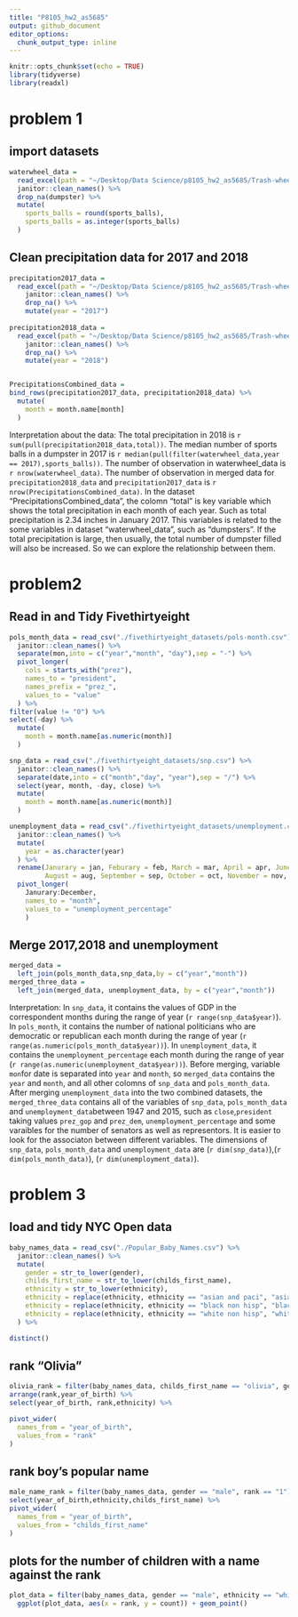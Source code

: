 ```yaml
---
title: "P8105_hw2_as5685"
output: github_document
editor_options: 
  chunk_output_type: inline
---
```


```r
knitr::opts_chunk$set(echo = TRUE)
library(tidyverse)
library(readxl)
```
# problem 1
## import datasets 
```r
waterwheel_data =
  read_excel(path = "~/Desktop/Data Science/p8105_hw2_as5685/Trash-wheel-collection-totals-8-6-19.xlsx","Mr. Trash Wheel", range = ("A2:N408")) %>%
  janitor::clean_names() %>%
  drop_na(dumpster) %>% 
  mutate(
    sports_balls = round(sports_balls),
    sports_balls = as.integer(sports_balls)
  )
```


## Clean precipitation data for 2017 and 2018
```r
precipitation2017_data =
  read_excel(path = "~/Desktop/Data Science/p8105_hw2_as5685/Trash-wheel-collection-totals-8-6-19.xlsx","2017 Precipitation", range = "A2:B14") %>%
    janitor::clean_names() %>%
    drop_na() %>% 
    mutate(year = "2017")
    
precipitation2018_data =
  read_excel(path = "~/Desktop/Data Science/p8105_hw2_as5685/Trash-wheel-collection-totals-8-6-19.xlsx","2018 Precipitation", range = "A2:B14") %>% 
    janitor::clean_names() %>%
    drop_na() %>% 
    mutate(year = "2018")


PrecipitationsCombined_data =
bind_rows(precipitation2017_data, precipitation2018_data) %>% 
  mutate(
    month = month.name[month]
  )
```
Interpretation about the data: 
The total precipitation in 2018 is `r sum(pull(precipitation2018_data,total))`.
The median number of sports balls in a dumpster in 2017 is `r median(pull(filter(waterwheel_data,year == 2017),sports_balls))`. 
The number of observation in waterwheel_data is `r nrow(waterwheel_data)`.
The number of observation in merged data for `precipitation2018_data` and `precipitation2017_data` is `r nrow(PrecipitationsCombined_data)`.
In the dataset "PrecipitationsCombined_data", the colomn "total" is key variable which shows the total precipitation in each month of each year. Such as total precipitation is 2.34 inches in January 2017. This variables is related to the some variables in dataset "waterwheel_data", such as "dumpsters". If the total precipitation is large, then usually, the total number of dumpster filled will also be increased. So we can explore the relationship between them. 

# problem2
## Read in and Tidy Fivethirtyeight
```r
pols_month_data = read_csv("./fivethirtyeight_datasets/pols-month.csv") %>%
  janitor::clean_names() %>%
  separate(mon,into = c("year","month", "day"),sep = "-") %>% 
  pivot_longer(
    cols = starts_with("prez"),
    names_to = "president", 
    names_prefix = "prez_",
    values_to = "value"
  ) %>% 
filter(value != "0") %>% 
select(-day) %>% 
  mutate(
    month = month.name[as.numeric(month)]
  )

snp_data = read_csv("./fivethirtyeight_datasets/snp.csv") %>% 
  janitor::clean_names() %>% 
  separate(date,into = c("month","day", "year"),sep = "/") %>% 
  select(year, month, -day, close) %>% 
  mutate(
    month = month.name[as.numeric(month)]
  )

unemployment_data = read_csv("./fivethirtyeight_datasets/unemployment.csv") %>% 
  janitor::clean_names() %>% 
  mutate(
    year = as.character(year) 
  ) %>% 
  rename(Janurary = jan, Feburary = feb, March = mar, April = apr, June = jun, July = jul,  
         August = aug, September = sep, October = oct, November = nov, December = dec) %>% 
  pivot_longer(
    Janurary:December,
    names_to = "month",
    values_to = "unemployment_percentage"
    )
```

## Merge 2017,2018 and unemployment  
```r
merged_data =
  left_join(pols_month_data,snp_data,by = c("year","month"))
merged_three_data = 
  left_join(merged_data, unemployment_data, by = c("year","month"))
```
Interpretation:
In `snp_data`, it contains the values of GDP in the correspondent months during the range of year (`r range(snp_data$year)`). In `pols_month`, it contains the number of national politicians who are democratic or republican each month during the range of year (`r range(as.numeric(pols_month_data$year))`). In `unemployment_data`, it contains the `unemployment_percentage` each month during the range of year (`r range(as.numeric(unemployment_data$year))`). Before merging, variable `mon`for date is separated into `year` and `month`, so `merged_data` contains the `year` and `month`, and all other colomns of `snp_data` and `pols_month_data`. After merging `unemployment_data ` into the two combined datasets, the `merged_three_data` contains all of the variables of `snp_data`, `pols_month_data` and `unemployment_data`between 1947 and 2015, such as `close`,`president` taking values `prez_gop` and `prez_dem`, `unemployment_percentage` and some varaibles for the number of senators as well as representors. It is easier to look for the associaton between different variables. The dimensions of `snp_data`, `pols_month_data` and `unemployment_data` are (`r dim(snp_data)`),(`r dim(pols_month_data)`), (`r dim(unemployment_data)`). 




# problem 3
## load and tidy NYC Open data 
```r
baby_names_data = read_csv("./Popular_Baby_Names.csv") %>% 
  janitor::clean_names() %>% 
  mutate(
    gender = str_to_lower(gender),
    childs_first_name = str_to_lower(childs_first_name),
    ethnicity = str_to_lower(ethnicity),
    ethnicity = replace(ethnicity, ethnicity == "asian and paci", "asian and pacific islander"),
    ethnicity = replace(ethnicity, ethnicity == "black non hisp", "black non hispanic"),
    ethnicity = replace(ethnicity, ethnicity == "white non hisp", "white non hispanic")
  ) %>% 

distinct()
```


## rank "Olivia"
```r
olivia_rank = filter(baby_names_data, childs_first_name == "olivia", gender == "female") %>% 
arrange(rank,year_of_birth) %>% 
select(year_of_birth, rank,ethnicity) %>% 

pivot_wider(
  names_from = "year_of_birth",
  values_from = "rank"
) 

```

## rank boy's popular name
```r
male_name_rank = filter(baby_names_data, gender == "male", rank == "1") %>% 
select(year_of_birth,ethnicity,childs_first_name) %>% 
pivot_wider(
  names_from = "year_of_birth",
  values_from = "childs_first_name"
) 
```

## plots for the number of children with a name against the rank
```r
plot_data = filter(baby_names_data, gender == "male", ethnicity == "white non hispanic", year_of_birth == 2016) 
  ggplot(plot_data, aes(x = rank, y = count)) + geom_point()

```




